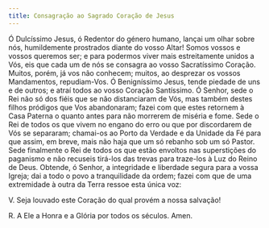 ```yaml
---
title: Consagração ao Sagrado Coração de Jesus
---
```


Ó Dulcíssimo Jesus, ó Redentor do género humano, lançai um olhar sobre nós, humildemente prostrados diante do vosso Altar! Somos vossos e vossos queremos ser; e para podermos viver mais estreitamente unidos a Vós, eis que cada um de nós se consagra ao vosso Sacratíssimo Coração. Muitos, porém, já vos não conhecem; muitos, ao desprezar os vossos Mandamentos, repudiam-Vos. Ó Benigníssimo Jesus, tende piedade de uns e de outros; e atraí todos ao vosso Coração Santíssimo.
Ó Senhor, sede o Rei não só dos fiéis que se não distanciaram de Vós, mas também destes filhos pródigos que Vos abandonaram; fazei com que estes retornem à Casa Paterna o quanto antes para não morrerem de miséria e fome. Sede o Rei de todos os que vivem no engano do erro ou que por discordarem de Vós se separaram; chamai-os ao Porto da Verdade e da Unidade da Fé para que assim, em breve, mais não haja que um só rebanho sob um só Pastor.
Sede finalmente o Rei de todos os que estão envoltos nas superstições do paganismo e não recuseis tirá-los das trevas para traze-los à Luz do Reino de Deus.
Obtende, ó Senhor, a integridade e liberdade segura para a vossa Igreja; dai a todo o povo a tranquilidade da ordem; fazei com que de uma extremidade à outra da Terra ressoe esta única voz:

V. Seja louvado este Coração do qual provém a nossa salvação!

<span class="text-red-500">R.</span> A Ele a Honra e a Glória por todos os séculos.
Amen.
